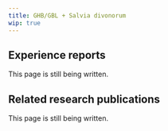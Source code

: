 ---
title: GHB/GBL + Salvia divonorum
wip: true
---

## Experience reports

This page is still being written.

## Related research publications

This page is still being written.

